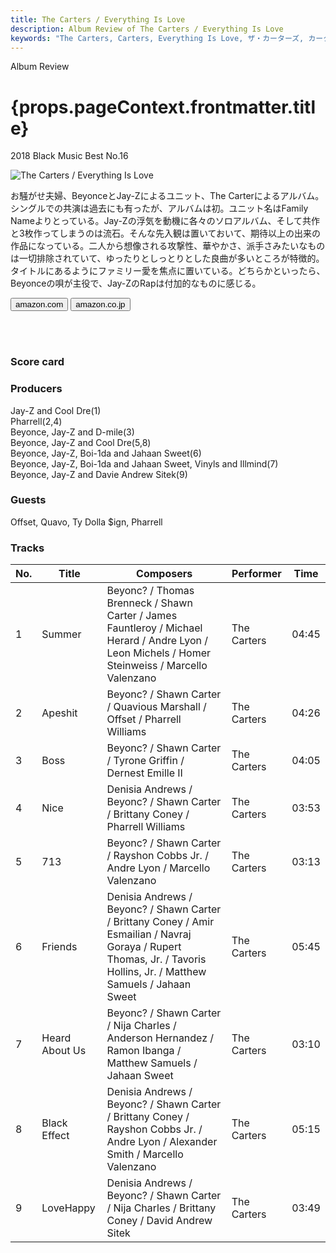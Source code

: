 ```yaml
---
title: The Carters / Everything Is Love
description: Album Review of The Carters / Everything Is Love
keywords: "The Carters, Carters, Everything Is Love, ザ・カーターズ, カーターズ, エブリシング・イズ・ラブ"
---
```





<p className="largeP">Album Review</p>
<h1 className="h1--no--margin">{props.pageContext.frontmatter.title}</h1>
<p className="largeP">
  <Link to="/best50/2018/">2018 Black Music Best No.16</Link>
</p>

<Row  className="image-card-group">
	<Column colMd={"3"} colLg={"4"} noGutterMdLeft="">
       <ImageCard>

![The Carters / Everything Is Love](../../images/cd/carters1L.jpg)

</ImageCard>
	</Column>
	<Column colMd={"4"} colLg={"8"} noGutterMdLeft="">
	<p>
		お騒がせ夫婦、BeyonceとJay-Zによるユニット、The Carterによるアルバム。シングルでの共演は過去にも有ったが、アルバムは初。ユニット名はFamily Nameよりとっている。Jay-Zの浮気を動機に各々のソロアルバム、そして共作と3枚作ってしまうのは流石。そんな先入観は置いておいて、期待以上の出来の作品になっている。二人から想像される攻撃性、華やかさ、派手さみたいなものは一切排除されていて、ゆったりとしっとりとした良曲が多いところが特徴的。タイトルにあるようにファミリー愛を焦点に置いている。どちらかといったら、Beyonceの唄が主役で、Jay-ZのRapは付加的なものに感じる。
	</p>
	<div>
	  <Button className="button-right-mergin"  href="https://amzn.to/3dKenCE" kind="primary" size="small" renderIcon={ArrowUpRight24}>
      amazon.com
    </Button>
    <Button className="button-right-mergin"  href="https://amzn.to/3dAHmsh" kind="secondary" size="small" renderIcon={ArrowUpRight24}>
      amazon.co.jp
    </Button>
	</div>
	<a style="display:inline-block;overflow:hidden;background:url(https://linkmaker.itunes.apple.com/ja-jp/lockup.svg?releaseDate=2018-06-16&kind=album&bubble=apple_music&style=mono-black) no-repeat;width:180px;height:45px;" href="https://geo.music.apple.com/jp/album/everything-is-love/1400117883?mt=1&app=music&ls=1&at=11lcug"></a>
	<a style="display:inline-block;overflow:hidden;background:url(https://linkmaker.itunes.apple.com/ja-jp/badge-lrg.svg?releaseDate=2018-06-16T00:00:00Z&kind=album&bubble=itunes_music) no-repeat;width:140px;height:45px;" href="https://geo.music.apple.com/jp/album/everything-is-love/1400117883?app=itunes&at=11lcug"></a>
	</Column>
</Row>
<Row >
  <Column colMd={"4"} colLg={"4"} noGutterMdLeft="">
    <div>
    <h3>Score card</h3>
		<SliderJS1 value="4" />
    <SliderJS2 value="2" />
		<SliderJS3 value="1" />
    <SliderJS4 value="8" />
    </div>
  </Column>
  <Column colMd={"8"} colLg={"8"} noGutterMdLeft="">
		<div>
			<h3>Producers</h3>
			<p>
				Jay-Z and Cool Dre(1)
				<br/>Pharrell(2,4)
				<br/>Beyonce, Jay-Z and D-mile(3)
				<br/>Beyonce, Jay-Z and Cool Dre(5,8)
				<br/>Beyonce, Jay-Z, Boi-1da and Jahaan Sweet(6)
				<br/>Beyonce, Jay-Z, Boi-1da and Jahaan Sweet, Vinyls and Illmind(7)
				<br/>Beyonce, Jay-Z and Davie Andrew Sitek(9)
			</p>
			<h3>Guests</h3>
			<p>
				Offset, Quavo, Ty Dolla $ign, Pharrell
			</p>
		</div>
	</Column>
</Row>

<h3>Tracks</h3>

| No. | Title          | Composers                                                                                                                                                               | Performer   | Time  |
| --- | -------------- | ----------------------------------------------------------------------------------------------------------------------------------------------------------------------- | ----------- | ----- |
| 1   | Summer         | Beyonc? / Thomas Brenneck / Shawn Carter / James Fauntleroy / Michael Herard / Andre Lyon / Leon Michels / Homer Steinweiss / Marcello Valenzano                        | The Carters | 04:45 |
| 2   | Apeshit        | Beyonc? / Shawn Carter / Quavious Marshall / Offset / Pharrell Williams                                                                                                 | The Carters | 04:26 |
| 3   | Boss           | Beyonc? / Shawn Carter / Tyrone Griffin / Dernest Emille II                                                                                                             | The Carters | 04:05 |
| 4   | Nice           | Denisia Andrews / Beyonc? / Shawn Carter / Brittany Coney / Pharrell Williams                                                                                           | The Carters | 03:53 |
| 5   | 713            | Beyonc? / Shawn Carter / Rayshon Cobbs Jr. / Andre Lyon / Marcello Valenzano                                                                                            | The Carters | 03:13 |
| 6   | Friends        | Denisia Andrews / Beyonc? / Shawn Carter / Brittany Coney / Amir Esmailian / Navraj Goraya / Rupert Thomas, Jr. / Tavoris Hollins, Jr. / Matthew Samuels / Jahaan Sweet | The Carters | 05:45 |
| 7   | Heard About Us | Beyonc? / Shawn Carter / Nija Charles / Anderson Hernandez / Ramon Ibanga / Matthew Samuels / Jahaan Sweet                                                              | The Carters | 03:10 |
| 8   | Black Effect   | Denisia Andrews / Beyonc? / Shawn Carter / Brittany Coney / Rayshon Cobbs Jr. / Andre Lyon / Alexander Smith / Marcello Valenzano                                       | The Carters | 05:15 |
| 9   | LoveHappy      | Denisia Andrews / Beyonc? / Shawn Carter / Nija Charles / Brittany Coney / David Andrew Sitek                                                                           | The Carters | 03:49 |
